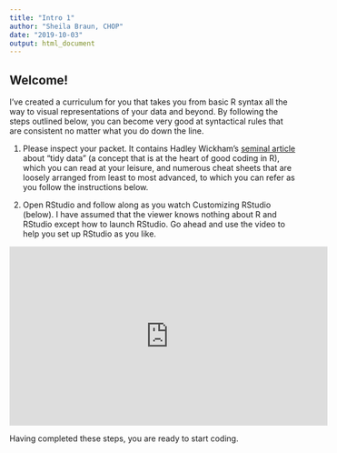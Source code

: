 ```yaml
---
title: "Intro 1"
author: "Sheila Braun, CHOP"
date: "2019-10-03"
output: html_document
---
```


## Welcome!

I’ve created a curriculum for you that takes you from basic R syntax all the way to visual representations of your data and beyond. By following the steps outlined below, you can become very good at syntactical rules that are consistent no matter what you do down the line.

1. Please inspect your packet. It contains Hadley Wickham’s [seminal article](https://vita.had.co.nz/papers/tidy-data.pdf) about “tidy data” (a concept that is at the heart of good coding in R), which you can read at your leisure, and numerous cheat sheets that are loosely arranged from least to most advanced, to which you can refer as you follow the instructions below.

2. Open RStudio and follow along as you watch Customizing RStudio (below). I have assumed that the viewer knows nothing about R and RStudio except how to launch RStudio. Go ahead and use the video to help you set up RStudio as you like.

<iframe width="560" height="315" src="https://storage.googleapis.com/braunsb-media/Quick%20R%20Help/Customizing%20RStudio.mp4" frameborder="0" allow="accelerometer; autoplay; encrypted-media; gyroscope; picture-in-picture" allowfullscreen></iframe>

Having completed these steps, you are ready to start coding.

